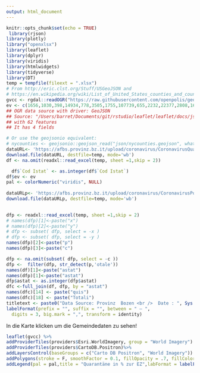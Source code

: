 ```yaml
---
output: html_document
---
```


```r
knitr::opts_chunk$set(echo = TRUE)
 library(rjson)
library(plotly)
library("openxlsx")
library(leaflet)
library(dplyr)
library(viridis)
library(htmlwidgets)
library(tidyverse)
library(DT)
temp = tempfile(fileext = ".xlsx")
# From http://eric.clst.org/Stuff/USGeoJSON and
# https://en.wikipedia.org/wiki/List_of_United_States_counties_and_county_equivalents
gvcc <- rgdal::readOGR("https://raw.githubusercontent.com/openpolis/geojson-italy/master/geojson/limits_P_21_municipalities.geojson")
ev <- c(1656,1030,398,14934,778,3505,1755,107739,655,2232,22377,2808,16716,395,8104,2656,5496,2298,6855,1527,2887,5215,3430,2239,665,1378,2389,3351,5384,2823,3579,1000,2629,3311,1726,900,5214,5005,2715,18073,12511,4045,342,1574,1274,5272,3081,2791,841,1692,40862,2914,1701,2086,2017,5869,3230,1973,3937,3825,4869,3783,1565,724,195,1872,3624,546,265,4497,2917,7955,1362,3151,1240,3827,3367,3066,3558,3885,1767,3255,1544,1974,7145,2912,1432,2629,1228,1880,6215,1838,1141,1766,4473,3431,1965,1007,2450,1040,969,2896,1057,3205,3093,6022,2320,3339,4694,959,1597,1875,6979,2998,1389,762)
## OGR data source with driver: GeoJSON 
## Source: "/Users/barret/Documents/git/rstudio/leaflet/leaflet/docs/json/nycounties.geojson", layer: "nycounties"
## with 62 features
## It has 4 fields

# Or use the geojsonio equivalent:
# nycounties <- geojsonio::geojson_read("json/nycounties.geojson", what = "sp")
dataURL<- 'https://afbs.provinz.bz.it/upload/coronavirus/CoronavirusQuarantaene.xlsx'
download.file(dataURL, destfile=temp, mode='wb')
df <- na.omit(readxl::read_excel(temp, sheet =1,skip = 2))

  df$`Cod Istat` <- as.integer(df$`Cod Istat`)
df$ev <- ev
pal <- colorNumeric("viridis", NULL)
       
dataURLp<- 'https://afbs.provinz.bz.it/upload/coronavirus/CoronavirusPositivi.xlsx'
download.file(dataURLp, destfile=temp, mode='wb')

     
dfp <- readxl::read_excel(temp, sheet =1,skip = 2)
# names(dfp)[1]<-paste("x")
# names(dfp)[2]<-paste("y")
# dfp <- subset( dfp, select = -x )
# dfp <- subset( dfp, select = -y )
names(dfp)[2]<-paste("p")
names(dfp)[3]<-paste("c")

dfp <- na.omit(subset( dfp, select = -c ))
dfp <-  filter(dfp, str_detect(p,'otale'))
names(df)[1]<-paste("astat")
names(dfp)[1]<-paste("astat")
dfp$astat <- as.integer(dfp$astat) 
dfc <-full_join(df, dfp, by = "astat")
names(dfc)[14] <- paste("quis")
names(dfc)[18] <- paste("Totali")
titletext <- paste0("Data Source: Provinz  Bozen <br />  Date : ", Sys.Date(), "<br /> Created with: R by J. Mayr")
labelFormat(prefix = "", suffix = "", between = " – ",
  digits = 3, big.mark = ",", transform = identity)
```
In die Karte klicken um die Gemeindedaten zu sehen!
```r
leaflet(gvcc) %>% 
addProviderTiles(providers$Esri.WorldImagery, group = "World Imagery") %>%
addProviderTiles(providers$CartoDB.Positron)%>%
addLayersControl(baseGroups = c("Carto DB Positron", "World Imagery")) %>%
addPolygons(stroke = F, smoothFactor = 0.1, fillOpacity = .7, fillColor = ~pal(dfc$quis/ev*100),labelOptions = labelOptions(textsize = "15px",opacity = 0.7), label = lapply(paste0("<b>",dfc$Wohngemeinde,"</b> <br />  in Quarantäne in %: ", formatC(dfc$quis/ev*100, big.mark = ","),"<br />  in Quarantäne: ", formatC(dfc$quis, big.mark = ","),"<br /> Änderung: ",  formatC(dfc$`variazione rispetto al giorno precedente...11` , big.mark = ","),"<br /> Positiv: ",  formatC(dfc$Totali , big.mark = ","),"<br /> Änderung: ",  formatC(dfc$`aumento di casi dal giorno prima` , big.mark = ",")), htmltools::HTML)) %>%
addLegend(pal = pal,title = "Quarantäne in % zur EZ",labFormat = labelFormat(),na.label = "Keine Angabe",position = "bottomright", values = ~dfc$quis/ev*100, opacity = .7)%>% addControl(titletext, position = "topright", className="map-title")

```